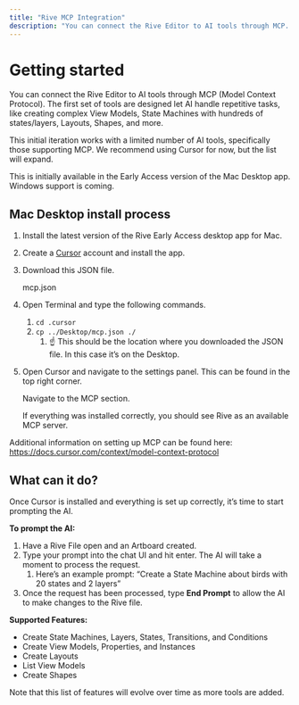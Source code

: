 ```yaml
---
title: "Rive MCP Integration"
description: "You can connect the Rive Editor to AI tools through MCP. "
---
```


# **Getting started**

You can connect the Rive Editor to AI tools through MCP (Model Context Protocol). The first set of tools are designed let AI handle repetitive tasks, like creating complex View Models, State Machines with hundreds of states/layers, Layouts, Shapes, and more.

This initial iteration works with a limited number of AI tools, specifically those supporting MCP. We recommend using Cursor for now, but the list will expand.

This is initially available in the Early Access version of the Mac Desktop app. Windows support is coming.

## **Mac Desktop install process**

1. Install the latest version of the Rive Early Access desktop app for Mac.
2. Create a [Cursor](https://www.cursor.com/) account and install the app.
3. Download this JSON file.

   mcp.json
4. Open Terminal and type the following commands.
   1. `cd .cursor`
   2. `cp ../Desktop/mcp.json ./`
      1. ☝️ This should be the location where you downloaded the JSON file. In this case it’s on the Desktop.
5. Open Cursor and navigate to the settings panel. This can be found in the top right corner.

   Navigate to the MCP section.

   If everything was installed correctly, you should see Rive as an available MCP server.

Additional information on setting up MCP can be found here: https://docs.cursor.com/context/model-context-protocol

## **What can it do?**

Once Cursor is installed and everything is set up correctly, it’s time to start prompting the AI.

**To prompt the AI:**

1. Have a Rive File open and an Artboard created.
2. Type your prompt into the chat UI and hit enter. The AI will take a moment to process the request.
   1. Here’s an example prompt: “Create a State Machine about birds with 20 states and 2 layers”
3. Once the request has been processed, type **End Prompt** to allow the AI to make changes to the Rive file.

**Supported Features:**

- Create State Machines, Layers, States, Transitions, and Conditions
- Create View Models, Properties, and Instances
- Create Layouts
- List View Models
- Create Shapes

Note that this list of features will evolve over time as more tools are added.